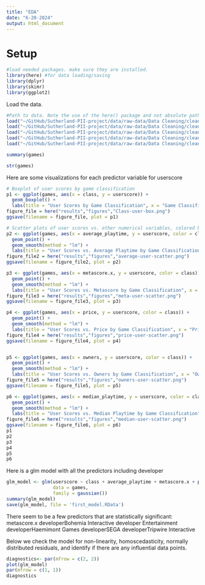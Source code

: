 ```yaml
---
title: "EDA"
date: "6-20-2024"
output: html_document
---
```

# Setup

```r
#load needed packages. make sure they are installed.
library(here) #for data loading/saving
library(dplyr)
library(skimr)
library(ggplot2)
```


Load the data.

```r
#Path to data. Note the use of the here() package and not absolute paths
load("~/GitHub/Sutherland-PII-project/data/raw-data/Data Cleaning/cleaned_data1.RData")
load("~/GitHub/Sutherland-PII-project/data/raw-data/Data Cleaning/cleaned_data2.RData")
load("~/GitHub/Sutherland-PII-project/data/raw-data/Data Cleaning/cleaned_data3.RData")
load("~/GitHub/Sutherland-PII-project/data/raw-data/Data Cleaning/cleaned_data4.RData")
load("~/GitHub/Sutherland-PII-project/data/raw-data/Data Cleaning/cleaned_games.RData")
```


```r
summary(games)
```
```r
str(games)
```

Here are some visualizations for each predictor variable for userscore

```r
# Boxplot of user scores by game classification
p1 <- ggplot(games, aes(x = class, y = userscore)) +
  geom_boxplot() +
  labs(title = "User Scores by Game Classification", x = "Game Classification", y = "User Score")
figure_file = here("results","figures","Class-user-box.png")
ggsave(filename = figure_file, plot = p1)

# Scatter plots of user scores vs. other numerical variables, colored by game classification
p2 <- ggplot(games, aes(x = average_playtime, y = userscore, color = class)) +
  geom_point() +
  geom_smooth(method = "lm") +
  labs(title = "User Scores vs. Average Playtime by Game Classification", x = "Average Playtime", y = "User Score")
figure_file2 = here("results","figures","average-user-scatter.png")
ggsave(filename = figure_file2, plot = p2)

p3 <- ggplot(games, aes(x = metascore.x, y = userscore, color = class)) +
  geom_point() +
  geom_smooth(method = "lm") +
  labs(title = "User Scores vs. Metascore by Game Classification", x = "Metascore", y = "User Score")
figure_file3 = here("results","figures","meta-user-scatter.png")
ggsave(filename = figure_file3, plot = p3)

p4 <- ggplot(games, aes(x = price, y = userscore, color = class)) +
  geom_point() +
  geom_smooth(method = "lm") +
  labs(title = "User Scores vs. Price by Game Classification", x = "Price", y = "User Score")
figure_file4 = here("results","figures","price-user-scatter.png")
ggsave(filename = figure_file4, plot = p4)


p5 <- ggplot(games, aes(x = owners, y = userscore, color = class)) +
  geom_point() +
  geom_smooth(method = "lm") +
  labs(title = "User Scores vs. Owners by Game Classification", x = "Owners", y = "User Score")
figure_file5 = here("results","figures","owners-user-scatter.png")
ggsave(filename = figure_file5, plot = p5)

p6 <- ggplot(games, aes(x = median_playtime, y = userscore, color = class)) +
  geom_point() +
  geom_smooth(method = "lm") +
  labs(title = "User Scores vs. Median Playtime by Game Classification", x = "Median Playtime", y = "User Score")
figure_file6 = here("results","figures","median-user-scatter.png")
ggsave(filename = figure_file6, plot = p6)
p1
p2
p3
p4
p5
p6
```



Here is a glm model with all the predictors including developer
```r
glm_model <- glm(userscore ~ class + average_playtime + metascore.x + price + owners + median_playtime + developer, 
                 data = games, 
                 family = gaussian())
summary(glm_model)
save(glm_model, file = 'first_model.RData')
```
There seem to be a few predictors that are statistically significant:
metascore.x
developerBohemia Interactive
developer Entertainment
developerHaemimont Games
developerSEGA 
developerTripwire Interactive




Below we check the model for non-linearity, homoscedasticity, normally distributed residuals, and identify if there are any influential data points.
```r
diagnostics<- par(mfrow = c(2, 2))
plot(glm_model)
par(mfrow = c(1, 1))
diagnostics
```



